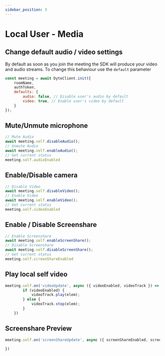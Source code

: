 ```yaml
---
sidebar_position: 3
---
```


# Local User - Media

## Change default audio / video settings

By default as soon as you join the meeting the SDK will produce your video and audio streams.
To change this behaviour use the `default` parameter

```js {5}
const meeting = await DyteClient.init({
    roomName,
    authToken,
    defaults: {
        audio: false, // Disable user's audio by default
        video: true, // Enable user's video by default
    }
});
```

## Mute/Unmute microphone

```js
// Mute Audio
await meeting.self.disableAudio();
// Unmute Audio
await meeting.self.enableAudio();
// Get current status
meeting.self.audioEnabled
```

## Enable/Disable camera

```js
// Disable Video
await meeting.self.disableVideo();
// Enable Video
await meeting.self.enableVideo();
// Get current status
meeting.self.videoEnabled
```

## Enable / Disable Screenshare

```js
// Enable Screenshare
await meeting.self.enableScreenShare();
// Disable Screenshare
await meeting.self.disableScreenShare();
// Get current status
meeting.self.screenShareEnabled
```

## Play local self video

```js
meeting.self.on('videoUpdate', async ({ videoEnabled, videoTrack }) => {
        if (videoEnabled) {
            videoTrack.play(elem);
        } else {
            videoTrack.stop(elem);
        }
    })
```

## Screenshare Preview

```js
meeting.self.on('screenShareUpdate', async ({ screenShareEnabled, screenShareTracks }) => {
    
})
```